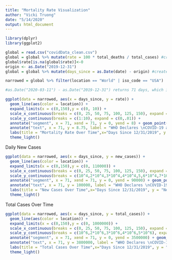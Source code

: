 ```yaml
---
title: "Mortality Rate Visualization"
author: "Vicki Truong"
date: "5/14/2020"
output: html_document
---
```


```r
library(dplyr)
library(ggplot2)

global = read.csv("covidData_clean.csv")
global = global %>% mutate(rate = 100 * total_deaths / total_cases) #create column for mortality rate
global$rate[is.na(global$rate)]<-0
origin <- as.Date("2019-12-31")
global = global %>% mutate(days_since = as.Date(date) - origin) #create column for days since 12/31/2019, the start of our data

narrowed = global %>% filter(location == "World" | iso_code == "USA")

#as.Date("2020-03-11") - as.Date("2019-12-31") returns 71 days, which is the time between the start of the data and when the WHO declared COVID-19 a global pandemic

ggplot(data = narrowed, aes(x = days_since, y = rate)) + 
  geom_line(aes(color = location)) + 
  expand_limits(x = c(0,150),y = c(0, 10)) +
  scale_x_continuous(breaks = c(0, 25, 50, 75, 100, 125, 150), expand = c(0,0.01)) + 
  scale_y_continuous(breaks = c(1:10), expand = c(0,.01)) + 
  annotate("segment", x = 71, xend = 71, y = 0, yend = 8) + geom_point(aes(x = 71, y = 8)) + 
  annotate("text", x = 71, y = 8.75, label = "WHO Declares \nCOVID-19 a \nGlobal Pandemic", size = 2.5) + 
  labs(title = "Mortality Rate Over Time",x="Days Since 12/31/2019", y = "Mortality Rate (Percentage)") + 
  theme_light()
```

Daily New Cases
```r
ggplot(data = narrowed, aes(x = days_since, y = new_cases)) + 
  geom_line(aes(color = location)) + 
  expand_limits(x = c(0,150),y = c(0, 110000)) +
  scale_x_continuous(breaks = c(0, 25, 50, 75, 100, 125, 150), expand = c(0,0.01)) + 
  scale_y_continuous(breaks = c(10^4,2*10^4,3*10^4,4*10^4,5,6*10^4,7*10^4,8*10^4,9*10^4,10*10^4,11*10^4), expand = c(0,0.1)) + 
  annotate("segment", x = 71, xend = 71, y = 0, yend = 90000) + geom_point(aes(x = 71, y = 90000)) + 
  annotate("text", x = 71, y = 100000, label = "WHO Declares \nCOVID-19 a \nGlobal Pandemic", size = 2.5) + 
  labs(title = "New Cases Over Time",x="Days Since 12/31/2019", y = "New Cases") + 
  theme_light()
```

Total Cases Over Time
```r
ggplot(data = narrowed, aes(x = days_since, y = total_cases)) + 
  geom_line(aes(color = location)) + 
  expand_limits(x = c(0,150),y = c(0, 1000000)) +
  scale_x_continuous(breaks = c(0, 25, 50, 75, 100, 125, 150), expand = c(0,0.01)) + 
  scale_y_continuous(breaks = c(10^6,2*10^6,3*10^6,4*10^6,5*10^6), expand = c(0,0.1)) + 
  annotate("segment", x = 71, xend = 71, y = 0, yend = 3500000) + geom_point(aes(x = 71, y = 3500000)) + 
  annotate("text", x = 71, y = 3800000, label = "WHO Declares \nCOVID-19 a \nGlobal Pandemic", size = 2.5) + 
  labs(title = "Total Cases Over Time",x="Days Since 12/31/2019", y = "Total Cases") + 
  theme_light()
```
